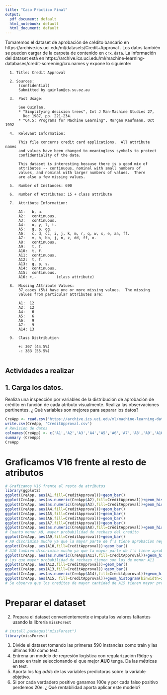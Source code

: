 ```yaml
---
title: "Caso Pŕactico Final"
output:
  pdf_document: default
  html_notebook: default
  html_document: default
---
```


Tomaremos el dataset de aprobación de crédito bancario en https://archive.ics.uci.edu/ml/datasets/Credit+Approval . Los datos también se pueden cargar de la carpeta de contenido en  `crx.data`. La información del dataset está en https://archive.ics.uci.edu/ml/machine-learning-databases/credit-screening/crx.names y expone lo siguiente:

      1. Title: Credit Approval

      2. Sources: 
          (confidential)
          Submitted by quinlan@cs.su.oz.au
      
      3.  Past Usage:
      
          See Quinlan,
          * "Simplifying decision trees", Int J Man-Machine Studies 27,
            Dec 1987, pp. 221-234.
          * "C4.5: Programs for Machine Learning", Morgan Kaufmann, Oct 1992
        
      4.  Relevant Information:
      
          This file concerns credit card applications.  All attribute names
          and values have been changed to meaningless symbols to protect
          confidentiality of the data.
        
          This dataset is interesting because there is a good mix of
          attributes -- continuous, nominal with small numbers of
          values, and nominal with larger numbers of values.  There
          are also a few missing values.
        
      5.  Number of Instances: 690
      
      6.  Number of Attributes: 15 + class attribute
      
      7.  Attribute Information:
      
          A1:	b, a.
          A2:	continuous.
          A3:	continuous.
          A4:	u, y, l, t.
          A5:	g, p, gg.
          A6:	c, d, cc, i, j, k, m, r, q, w, x, e, aa, ff.
          A7:	v, h, bb, j, n, z, dd, ff, o.
          A8:	continuous.
          A9:	t, f.
          A10:	t, f.
          A11:	continuous.
          A12:	t, f.
          A13:	g, p, s.
          A14:	continuous.
          A15:	continuous.
          A16: +,-         (class attribute)
      
      8.  Missing Attribute Values:
          37 cases (5%) have one or more missing values.  The missing
          values from particular attributes are:
      
          A1:  12
          A2:  12
          A4:   6
          A5:   6
          A6:   9
          A7:   9
          A14: 13
      
      9.  Class Distribution
        
          +: 307 (44.5%)
          -: 383 (55.5%)
      
## Actividades a realizar

## 1. Carga los datos. 
Realiza una inspección por variables de la distribución de aprobación de crédito en función de cada atributo visualmente. Realiza las observaciones pertinentes. ¿ Qué variables son mejores para separar los datos?
```r
CreApp <- read.csv('https://archive.ics.uci.edu/ml/machine-learning-databases/credit-screening/crx.data',header= F,sep = ',')
write.csv(CreApp, 'CreditApproval.csv')
# Revision de datos
colnames(CreApp) <- c('A1','A2','A3','A4','A5','A6','A7','A8','A9','A10','A11','A12','A13','A14','A15','CreditApproval')
summary (CreApp)
CreApp
```
# Graficamos V16 frente al resto de atributos

```r
# Graficamos V16 frente al resto de atributos
library(ggplot2)
ggplot(CreApp, aes(A1,fill=CreditApproval))+geom_bar()
ggplot(CreApp, aes(as.numeric(CreApp$A2),fill=CreditApproval))+geom_histogram(binwidth=25)
ggplot(CreApp, aes(as.numeric(CreApp$A3),fill=CreditApproval))+geom_histogram(binwidth=2)
ggplot(CreApp, aes(A4,fill=CreditApproval))+geom_bar()
ggplot(CreApp, aes(A5,fill=CreditApproval))+geom_bar()
ggplot(CreApp, aes(A6,fill=CreditApproval))+geom_bar()
ggplot(CreApp, aes(A7,fill=CreditApproval))+geom_bar()
ggplot(CreApp, aes(as.numeric(CreApp$A8),fill=CreditApproval))+geom_histogram(binwidth=2)
# Cuanto menor A8, mayor probabilidad de rechazo del credito
ggplot(CreApp, aes(A9,fill=CreditApproval))+geom_bar()
# A9 discrimina mucho ya que la mayor parte de f's tiene aprobacion negativa y la mayor parte de t's la tienen positiva
ggplot(CreApp, aes(A10,fill=CreditApproval))+geom_bar()
# A10 tambien discrimina mucho ya que la mayor parte de f's tiene aprobacion negativa y la mayor parte de t's la tienen positiva
ggplot(CreApp, aes(as.numeric(CreApp$A11),fill=CreditApproval))+geom_histogram(binwidth=5)
# Los que mayor probabilidad de rechazo tienen son los de menor A11
ggplot(CreApp, aes(A12,fill=CreditApproval))+geom_bar()
ggplot(CreApp, aes(A13,fill=CreditApproval))+geom_bar()
ggplot(CreApp, aes(as.numeric(CreApp$A14),fill=CreditApproval))+geom_histogram(binwidth=15)
ggplot(CreApp, aes(A15, fill=CreditApproval))+geom_histogram(binwidth=2000)
# Se observa que los creditos de mayor cantidad de A15 tienen mayor probabilidad de concederse, relacionados seguramente con las variables A9 o A10
```
# Preparar el dataset
2. Prepara el dataset convenientemente e imputa los valores faltantes usando la librería `missForest`
```r
# install.packages("missForest")
library(missForest)

```

3. Divide el dataset tomando las primeras 590 instancias como train y las últimas 100 como test.
4. Entrena un modelo de regresión logística con regularización Ridge y Lasso en train seleccionando el que mejor **AUC** tenga. Da las métricas en test.
5. Aporta los *log odds* de las variables predictoras sobre la variable objetivo.
6. Si por cada verdadero positivo ganamos 100e y por cada falso positivo perdemos 20e. ¿ Qué rentabilidad aporta aplicar este modelo?

